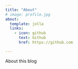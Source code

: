 ```yaml
---
title: "About"
# image: profile.jpg
about:
  template: jolla
  links:
    - icon: github
      text: Github
      href: https://github.com

---
```


About this blog
